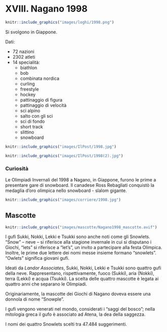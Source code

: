 # XVIII. Nagano 1998 {-}

```{r, echo=FALSE, out.width='40%', fig.cap='XVIII edizione dei Giochi olimpici invernali'}
knitr::include_graphics("images/loghi/1998.png")
```

Si svolgono in Giappone.

Dati:

* 72 nazioni
* 2302 atleti
* 14 specialità:
  * biathlon
  * bob
  * combinata nordica
  * curling
  * freestyle
  * hockey
  * pattinaggio di figura
  * pattinaggio di velocità
  * sci alpino
  * salto con gli sci
  * sci di fondo
  * short track
  * slittino
  * snowboard
  
```{r, echo=FALSE, out.width='80%', fig.cap='I pattinatori francesi Marina Anissina e Gwendal Peizerat nella loro esibizione alle Olimpiadi invernali del 1998 a Nagano. (Clive Brunskill /Allsport)'}
knitr::include_graphics("images/IlPost/1998.jpg")
```

```{r, echo=FALSE, out.width='80%', fig.cap='Alberto Tomba nello slalom gigante di Shiga Kogen alle Olimpiadi invernali di Nagano del 1998. (Clive Brunskill /Allsport)'}
knitr::include_graphics("images/IlPost/1998(2).jpg")
```
### Curiosità {-}

Le Olimpiadi Invernali del 1998 a Nagano, in Giappone, furono le prime a presentare gare di snowboard. Il canadese Ross Rebagliati conquistò la medaglia d'oro olimpica nello snowboard - slalom gigante. 

```{r, echo=FALSE, out.width='80%', fig.cap='(Corriere della Sera'}
knitr::include_graphics("images/corriere/1998.jpg")
```

## Mascotte {-}

```{r, echo=FALSE, out.width='40%', fig.cap='Sukki, Nokki, Lekki e Tsukki'}
knitr::include_graphics("images/mascotte/Nagano1998_mascotte.avif")
```

I gufi Sukki, Nokki, Lekki e Tsukki sono anche noti come gli Snowlets. “Snow” – neve – si riferisce alla stagione invernale in cui si disputano i Giochi, “lets” si riferisce a “let’s”, un invito a partecipare alla festa Olimpica. Inoltre, le prime due lettere dei nomi messe insieme formano “snowlets”. “Owlets” significa giovani gufi.

Ideati da *Landor Associates*, Sukki, Nokki, Lekki e Tsukki sono quattro gufi della neve. Rappresentano, rispettivamente, fuoco (Sukki), aria (Nokki), terra (Lekki) e acqua (Tsukki). La scelta delle quattro mascotte è legata ai quattro anni che separano le Olimpiadi.

Originariamente, la mascotte dei Giochi di Nagano doveva essere una donnola di nome “Snowple”.

I gufi vengono venerati nel mondo, considerati i “saggi del bosco”; nella mitologia greca il gufo è associato ad Atena, la dea della saggezza.

I nomi dei quattro Snowlets scelti tra 47.484 suggerimenti.